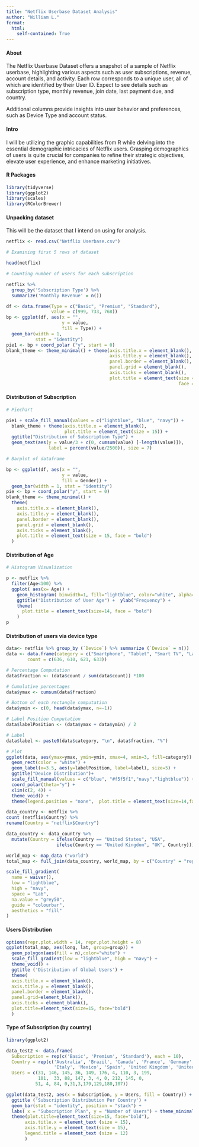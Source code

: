 ---
title: "Netflix Userbase Dataset Analysis"
author: "William L."
format: 
  html:
    self-contained: True
---

#### About

The Netflix Userbase Dataset offers a snapshot of a sample of Netflix userbase,
highlighting various aspects such as user subscriptions, revenue, account details,
and activity. Each row corresponds to a unique user, all of which are identified
by their User ID. Expect to see details such as subscription type, monthly
revenue, join date, last payment due, and country.

Additional columns provide insights into user behavior and preferences, such as
Device Type and account status.

#### Intro

I will be utilizing the graphic capabilities from R while delving into the
essential demographic intricacies of Netflix users. Grasping demographics of
users is quite crucial for companies to refine their strategic objectives,
elevate user experience, and enhance marketing initiatives.

#### R Packages

```{r}
library(tidyverse)
library(ggplot2)
library(scales)
library(RColorBrewer)
```

#### Unpacking dataset

This will be the dataset that I intend on using for analysis.

```{r}
netflix <- read.csv("Netflix Userbase.csv")

```

```{r}
# Examining first 5 rows of dataset

head(netflix)

```

```{r}
# Counting number of users for each subscription

netflix %>%
  group_by('Subscription Type') %>%
  summarize('Monthly Revenue' = n())
```

```{r}
df <- data.frame(Type = c("Basic", "Premium", "Standard"),
                 value = c(999, 733, 768))
bp <- ggplot(df, aes(x = "",
                     y = value,
                     fill = Type)) +
  geom_bar(width = 1,
           stat = "identity")
pie1 <- bp + coord_polar ("y", start = 0)
blank_theme <- theme_minimal() + theme(axis.title.x = element_blank(),
                                       axis.title.y = element_blank(),
                                       panel.border = element_blank(),
                                       panel.grid = element_blank(),
                                       axis.ticks = element_blank(),
                                       plot.title = element_text(size = 14,
                                                                 face = 'bold'))
```


#### Distribution of Subscription

```{r}
# Piechart

pie1 + scale_fill_manual(values = c("lightblue", "blue", "navy")) +
  blank_theme + theme(axis.title.x = element_blank(),
                      plot.title = element_text(size = 15)) +
  ggtitle("Distribution of Subscription Type") +
  geom_text(aes(y = value/3 + c(0, cumsum(value) [-length(value)]),
                label = percent(value/2500)), size = 7)
```

```{r}
# Barplot of dataframe

bp <- ggplot(df, aes(x = "",
                     y = value,
                     fill = Gender)) +
  geom_bar(width = 1, stat = "identity")
pie <- bp + coord_polar("y", start = 0)
blank_theme <- theme_minimal() +
  theme(
    axis.title.x = element_blank(),
    axis.title.y = element_blank(),
    panel.border = element_blank(),
    panel.grid = element_blank(),
    axis.ticks = element_blank(),
    plot.title = element_text(size = 15, face = "bold")
  )
```

#### Distribution of Age

```{r}
# Histogram Visualization

p <- netflix %>%
  filter(Age<100) %>%
  ggplot( aes(x= Age)) +
    geom_histogram( binwidth=1, fill="lightblue", color="white", alpha=0.9) +
    ggtitle("Distribution of User Age") +  ylab("Frequency") +
    theme(
      plot.title = element_text(size=14, face = "bold")
    )
p
```

#### Distribution of users via device type

```{r}
data<- netflix %>% group_by (`Device`) %>% summarize (`Device` = n())
data <- data.frame(category = c("Smartphone", "Tablet", "Smart TV", "Laptop"), 
        count = c(636, 610, 621, 633)) 

# Percentage Computation
data$fraction <- (data$count / sum(data$count)) *100

# Cumulative percentages
data$ymax <- cumsum(data$fraction)

# Bottom of each rectangle computation
data$ymin <- c(0, head(data$ymax, n=-1))

# Label Position Computation
data$labelPosition <- (data$ymax + data$ymin) / 2

# Label
data$label <- paste0(data$category, "\n", data$fraction, "%")

# Plot
ggplot(data, aes(ymax=ymax, ymin=ymin, xmax=4, xmin=3, fill=category)) +
  geom_rect(color = "white") +
  geom_label(x=3.5, aes(y=labelPosition, label=label), size=5) +
  ggtitle("Device Distribution")+
  scale_fill_manual(values = c("blue", "#f5f5f1","navy","lightblue")) +
  coord_polar(theta="y") + 
  xlim(c(2, 4)) +
  theme_void() +
  theme(legend.position = "none",  plot.title = element_text(size=14,face = "bold"))
```

```{r}
data_country <- netflix %>% 
count (netflix$Country) %>% 
rename(Country = "netflix$Country") 

data_country <- data_country %>%
  mutate(Country = ifelse(Country == "United States", "USA",
                   ifelse(Country == "United Kingdom", "UK", Country)))

world_map <- map_data ("world")
total_map <- full_join(data_country, world_map, by = c("Country" = "region"))

scale_fill_gradient(
  name = waiver(),
  low = "lightblue",
  high = "navy",
  space = "Lab",
  na.value = "grey50",
  guide = "colourbar",
  aesthetics = "fill"
)
```

#### Users Distribution

```{r}
options(repr.plot.width = 14, repr.plot.height = 8)
ggplot(total_map, aes(long, lat, group=group)) +
  geom_polygon(aes(fill = n),color="white") +
  scale_fill_gradient(low = "lightblue", high = "navy") + 
  theme_void() + 
  ggtitle ('Distribution of Global Users') +
  theme(
  axis.title.x = element_blank(),
  axis.title.y = element_blank(),
  panel.border = element_blank(),
  panel.grid=element_blank(),
  axis.ticks = element_blank(),
  plot.title=element_text(size=15, face="bold")
  )
```

#### Type of Subscription (by country)

```{r}
library(ggplot2)

data_test2 <- data.frame(
  Subscription = rep(c('Basic', 'Premium', 'Standard'), each = 10),
  Country = rep(c('Australia', 'Brazil', 'Canada', 'France', 'Germany', 
                  'Italy', 'Mexico', 'Spain', 'United Kingdom', 'United States'), times = 3),
  Users = c(31, 146, 145, 36, 149, 176, 4, 110, 3, 199,   
            101,  33, 88, 147, 3, 4, 0, 212, 145, 0,  
           51, 4, 84, 0,31,3,179,129,180,107))

ggplot(data_test2, aes(x = Subscription, y = Users, fill = Country)) + theme_void()+
  ggtitle ('Subscription Distribution Per Country') +
  geom_bar(stat = "identity", position = "stack") +
  labs( x = "Subscription Plan", y = "Number of Users") + theme_minimal()+ 
  theme(plot.title=element_text(size=15, face="bold"), 
       axis.title.x = element_text (size = 15), 
       axis.title.y = element_text(size = 15),
       legend.title = element_text (size = 12)
       )
```

